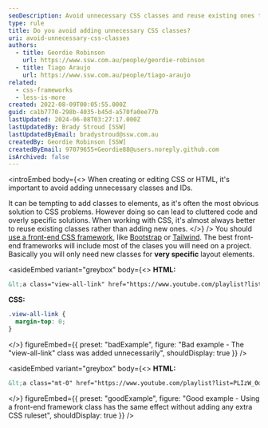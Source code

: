 ```yaml
---
seoDescription: Avoid unnecessary CSS classes and reuse existing ones to keep your code clean and maintainable.
type: rule
title: Do you avoid adding unnecessary CSS classes?
uri: avoid-unnecessary-css-classes
authors:
  - title: Geordie Robinson
    url: https://www.ssw.com.au/people/geordie-robinson
  - title: Tiago Araujo
    url: https://www.ssw.com.au/people/tiago-araujo
related:
  - css-frameworks
  - less-is-more
created: 2022-08-09T00:05:55.000Z
guid: ca1b7770-298b-4035-b45d-a570fa0ee77b
lastUpdated: 2024-06-08T03:27:17.000Z
lastUpdatedBy: Brady Stroud [SSW]
lastUpdatedByEmail: bradystroud@ssw.com.au
createdBy: Geordie Robinson [SSW]
createdByEmail: 97079655+Geordie88@users.noreply.github.com
isArchived: false
---
```


<introEmbed
  body={<>
When creating or editing CSS or HTML, it's important to avoid adding unnecessary classes and IDs.

It can be tempting to add classes to elements, as it's often the most obvious solution to CSS problems. However doing so can lead to cluttered code and overly specific solutions. When working with CSS, it's almost always better to reuse existing classes rather than adding new ones.
  </>}
/>
You should [use a front-end CSS framework](/css-frameworks), like [Bootstrap](https://getbootstrap.com/) or [Tailwind](https://tailwindcss.com/). The best front-end frameworks will include most of the clases you will need on a project. Basically you will only need new classes for **very specific** layout elements.

<asideEmbed
  variant="greybox"
  body={<>
    **HTML:**

```html
&lt;a class="view-all-link" href="https://www.youtube.com/playlist?list=PLIzW_0dAIKv3mjBeK8eyJbe1bOGWJX_UV"&gt;View All&lt;/a&gt;
```

**CSS:**

```css
.view-all-link {
  margin-top: 0;
}
```

  </>}
  figureEmbed={{
    preset: "badExample",
    figure: "Bad example - The \"view-all-link\" class was added unnecessarily",
    shouldDisplay: true
  }}
/>

<asideEmbed
  variant="greybox"
  body={<>
    **HTML:**

```html
&lt;a class="mt-0" href="https://www.youtube.com/playlist?list=PLIzW_0dAIKv3mjBeK8eyJbe1bOGWJX_UV"&gt;View All&lt;/a&gt;
```

  </>}
  figureEmbed={{
    preset: "goodExample",
    figure: "Good example - Using a front-end framework class has the same effect without adding any extra CSS ruleset",
    shouldDisplay: true
  }}
/>
